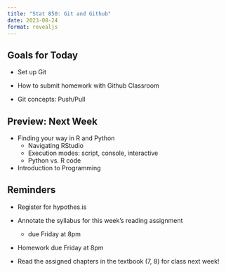 ```yaml
---
title: "Stat 850: Git and Github"
date: 2023-08-24
format: revealjs
---
```


## Goals for Today

- Set up Git

- How to submit homework with Github Classroom

- Git concepts: Push/Pull

## Preview: Next Week

- Finding your way in R and Python
    - Navigating RStudio
    - Execution modes: script, console, interactive
    - Python vs. R code

- Introduction to Programming

## Reminders

- Register for hypothes.is
- Annotate the syllabus for this week's reading assignment
    - due Friday at 8pm
- Homework due Friday at 8pm

- Read the assigned chapters in the textbook (7, 8) for class next week!
